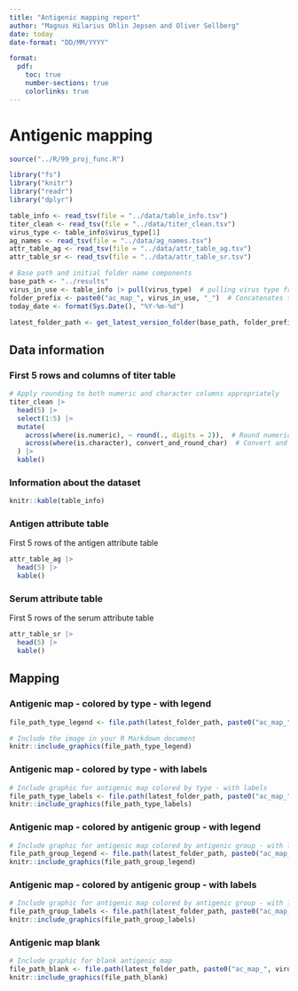 ```yaml
---
title: "Antigenic mapping report"
author: "Magnus Hilarius Ohlin Jepsen and Oliver Sellberg"
date: today
date-format: "DD/MM/YYYY"

format:
  pdf:
    toc: true
    number-sections: true
    colorlinks: true
---
```


# Antigenic mapping
```r
source("../R/99_proj_func.R")

library("fs")
library("knitr")
library("readr")
library("dplyr")

table_info <- read_tsv(file = "../data/table_info.tsv")
titer_clean <- read_tsv(file = "../data/titer_clean.tsv")
virus_type <- table_info$virus_type[1]
ag_names <- read_tsv(file = "../data/ag_names.tsv")
attr_table_ag <- read_tsv(file = "../data/attr_table_ag.tsv")
attr_table_sr <- read_tsv(file = "../data/attr_table_sr.tsv")

# Base path and initial folder name components
base_path <- "../results"
virus_in_use <- table_info |> pull(virus_type)  # pulling virus type from table_info
folder_prefix <- paste0("ac_map_", virus_in_use, "_")  # Concatenates the base folder name with the virus type
today_date <- format(Sys.Date(), "%Y-%m-%d")

latest_folder_path <- get_latest_version_folder(base_path, folder_prefix, today_date)

```

## Data information

### **First 5 rows and columns of titer table**
```r
# Apply rounding to both numeric and character columns appropriately
titer_clean |>
  head(5) |>
  select(1:5) |>
  mutate(
    across(where(is.numeric), ~ round(., digits = 2)),  # Round numeric columns
    across(where(is.character), convert_and_round_char)  # Convert and round character columns conditionally
  ) |>
  kable()

```

### **Information about the dataset**
```r
knitr::kable(table_info)
```

### **Antigen attribute table**
First 5 rows of the antigen attribute table
```r
attr_table_ag |> 
  head(5) |> 
  kable()
```   

### **Serum attribute table**
First 5 rows of the serum attribute table
```r
attr_table_sr |> 
  head(5) |> 
  kable()
```

\vspace{10pt}

## Mapping

### Antigenic map - colored by type - with legend
```r
file_path_type_legend <- file.path(latest_folder_path, paste0("ac_map_", virus_in_use, "_", today_date, ".jpg"))

# Include the image in your R Markdown document
knitr::include_graphics(file_path_type_legend)
```

### Antigenic map - colored by type - with labels
```r
# Include graphic for antigenic map colored by type - with labels
file_path_type_labels <- file.path(latest_folder_path, paste0("ac_map_", virus_in_use, "_", today_date, "_label.jpg"))
knitr::include_graphics(file_path_type_labels)
```

### Antigenic map - colored by antigenic group - with legend

```r
# Include graphic for antigenic map colored by antigenic group - with legend
file_path_group_legend <- file.path(latest_folder_path, paste0("ac_map_", virus_in_use, "_", today_date, "_grouped.jpg"))
knitr::include_graphics(file_path_group_legend)
```

### Antigenic map - colored by antigenic group - with labels
```r
# Include graphic for antigenic map colored by antigenic group - with labels
file_path_group_labels <- file.path(latest_folder_path, paste0("ac_map_", virus_in_use, "_",today_date, "_grouped_label.jpg"))
knitr::include_graphics(file_path_group_labels)
```

### Antigenic map blank
```r
# Include graphic for blank antigenic map
file_path_blank <- file.path(latest_folder_path, paste0("ac_map_", virus_in_use, "_", today_date, "_plain.jpg"))
knitr::include_graphics(file_path_blank)
```
